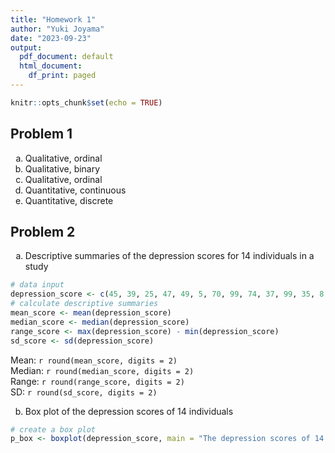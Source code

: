 ```yaml
---
title: "Homework 1"
author: "Yuki Joyama"
date: "2023-09-23"
output: 
  pdf_document: default
  html_document:
    df_print: paged
---
```


```r
knitr::opts_chunk$set(echo = TRUE) 
```

## Problem 1

a)  Qualitative, ordinal
b)  Qualitative, binary
c)  Qualitative, ordinal
d)  Quantitative, continuous
e)  Quantitative, discrete

## Problem 2

a)  Descriptive summaries of the depression scores for 14 individuals in a study

```r
# data input
depression_score <- c(45, 39, 25, 47, 49, 5, 70, 99, 74, 37, 99, 35, 8, 59)
# calculate descriptive summaries
mean_score <- mean(depression_score)
median_score <- median(depression_score)
range_score <- max(depression_score) - min(depression_score)
sd_score <- sd(depression_score)
```

Mean: `r round(mean_score, digits = 2)`\
Median: `r round(median_score, digits = 2)`\
Range: `r round(range_score, digits = 2)`\
SD: `r round(sd_score, digits = 2)`

b)  Box plot of the depression scores of 14 individuals

``` r
# create a box plot 
p_box <- boxplot(depression_score, main = "The depression scores of 14 individuals", ylab = "The depression score")
```






